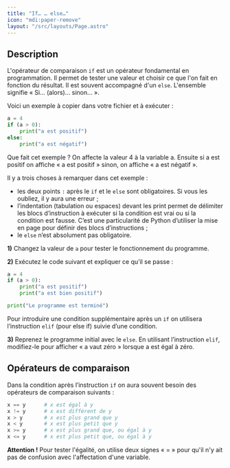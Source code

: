 ```yaml
---
title: "If… … else…"
icon: "mdi:paper-remove"
layout: "/src/layouts/Page.astro"
---
```


## Description

L'opérateur de comparaison `if` est un opérateur fondamental en programmation.
Il permet de tester une valeur et choisir ce que l'on fait en fonction du
résultat. Il est souvent accompagné d'un `else`. L'ensemble signifie « Si…
(alors)… sinon… ».

Voici un exemple à copier dans votre fichier et à exécuter :

```py
a = 4
if (a > 0):
    print("a est positif")
else:
    print("a est négatif")
```

Que fait cet exemple ? On affecte la valeur 4 à la variable a. Ensuite si a
est positif on affiche « a est positif » sinon, on affiche « a est négatif ».

Il y a trois choses à remarquer dans cet exemple :
- les deux points `:` après le `if` et le `else` sont obligatoires. Si vous les oubliez, il y aura une erreur ;
- l’indentation (tabulation ou espaces) devant les print permet de délimiter les blocs d’instruction à exécuter si la condition est vrai ou si la condition est fausse. C’est une particularité de Python d’utiliser la mise en page pour définir des blocs d’instructions ;
- le `else` n’est absolument pas obligatoire.

**1)** Changez la valeur de `a` pour tester le fonctionnement du programme.

**2)** Exécutez le code suivant et expliquer ce qu’il se passe :

```py
a = 4
if (a > 0):
    print("a est positif")
    print("a est bien positif")

print("Le programme est terminé")
```

Pour introduire une condition supplémentaire après un `if` on utilisera
l’instruction `elif` (pour else if) suivie d’une condition.

**3)** Reprenez le programme initial avec le `else`. En utilisant
l’instruction `elif`, modifiez-le pour afficher « a vaut zéro » lorsque a est
égal à zéro.

## Opérateurs de comparaison

Dans la condition après l’instruction `if` on aura souvent besoin des
opérateurs de comparaison suivants :

```py
x == y		# x est égal à y
x != y		# x est différent de y
x > y		# x est plus grand que y
x < y		# x est plus petit que y
x >= y		# x est plus grand que, ou égal à y
x <= y		# x est plus petit que, ou égal à y
```

**Attention !** Pour tester l'égalité, on utilise deux signes « = » pour qu'il
n'y ait pas de confusion avec l'affectation d'une variable.

